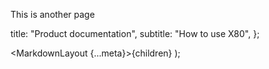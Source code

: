 This is another page

<!--
The content below WILL NOT be rendered to the users

It adds some meta data to the page and renders the content
in the template.

All you need to really worry about it filling in the
title and subtitle for any pages you create.
-->

  title: "Product documentation",
  subtitle: "How to use X80",
};


  <MarkdownLayout {...meta}>{children}</MarkdownLayout>
);
